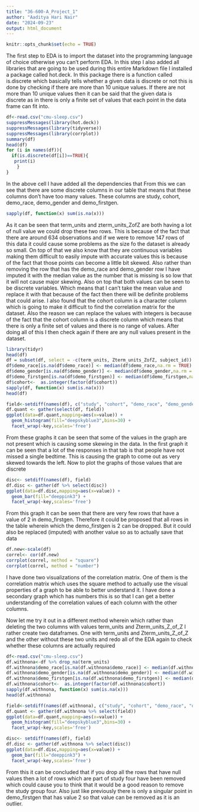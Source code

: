 ```yaml
---
title: "36-600-A_Project_1"
author: "Aaditya Hari Nair"
date: "2024-09-23"
output: html_document
---
```


```r
knitr::opts_chunk$set(echo = TRUE)
```

The first step to EDA is to import the dataset into the programming language of choice otherwise you can't perform EDA. 
In this step I also added all libraries that are going to be used during this entire Markdown file
I installed a package called hot.deck. In this package there is a function called is.discrete which basically tells whether a given data is discrete or not this is done by checking if there are more than 10 unique values. If there are not more than 10 unique values then it can be said that the given data is discrete as in there is only a finite set of values that each point in the data frame can fit into.

```r
df<-read.csv("cmu-sleep.csv")
suppressMessages(library(hot.deck))
suppressMessages(library(tidyverse))
suppressMessages(library(corrplot))
summary(df)
head(df)
for (i in names(df)){
  if(is.discrete(df[i])==TRUE){
   print(i)
    }
}
```

In the above cell I have added all the dependencies that 
From this we can see that there are some discrete columns in our table that means that these columns don't have too many values. These columns are study, cohort, demo_race, demo_gender and demo_firstgen.


```r
sapply(df, function(x) sum(is.na(x)))
```
As it can be seen that term_units and zterm_units_ZofZ are both having a lot of null value we could drop these two rows. This is because of the fact that there are around 634 observations and if we were to remove 147 rows of this data it could cause some problems as the size fo the dataset is already so small. 
On top of that we also know that they are continuous variables making them difficult to easily impute with accurate values this is because of the fact that those points can become a little bit skewed.
Also rather than removing the row that has the demo_race and demo_gender row I have imputed it with the median value as the number that is missing is so low that it will not cause major skewing. Also on top that both values can be seen to be discrete variables. Which means that I can't take the mean value and replace it with that because of the fact then there will be definite problems that could arise.
I also found that the cohort column is a character column which is going to make it difficult to find the correlation matrix for the dataset. Also the reason we can replace the values with integers is because of the fact that the cohort column is a discrete column which means that there is only a finite set of values and there is no range of values.
After doing all of this I then check again if there are any null values present in the dataset. 

```r
library(tidyr)
head(df)
df = subset(df, select = -c(term_units, Zterm_units_ZofZ, subject_id))
df$demo_race[is.na(df$demo_race)] <- median(df$demo_race,na.rm = TRUE)
df$demo_gender[is.na(df$demo_gender)] <- median(df$demo_gender,na.rm = TRUE)
df$demo_firstgen[is.na(df$demo_firstgen)] <- median(df$demo_firstgen,na.rm = TRUE)
df$cohort<-  as.integer(factor(df$cohort))
sapply(df, function(x) sum(is.na(x)))
head(df)
```

```r
field<-setdiff(names(df), c("study", "cohort", "demo_race", "demo_gender", "demo_firstgen"))
df.quant <- gather(select(df, field))
ggplot(data=df.quant,mapping=aes(x=value)) +
  geom_histogram(fill="deepskyblue3",bins=30) +
  facet_wrap(~key,scales='free')
```
From these graphs it can be seen that some of the values in the graph are not present which is causing some skewing in the data. In the first graph it can be seen that a lot of the responses in that tab is that people have not missed a single bedtime. This is causing the graph to come out as very skewed towards the left. 
Now to plot the graphs of those values that are discrete
```r
disc<- setdiff(names(df), field)
df.disc <- gather(df %>% select(disc))
ggplot(data=df.disc,mapping=aes(x=value)) +
  geom_bar(fill="deeppink3") +
  facet_wrap(~key,scales='free')
```

From this graph it can be seen that there are very few rows that have a value of 2 in demo_firstgen.
Therefore it could be proposed that all rows in the table wherein which the demo_firstgen is 2 can be dropped. But it could also be replaced (imputed) with another value so as to actually save that data
```r
df.new<-scale(df)
correl<- cor(df.new)
corrplot(correl, method = "square")
corrplot(correl, method = "number")
```


I have done two visualizations of the correlation matrix. One of them is the correlation matrix which uses the square method to actually use the visual properties of a graph to be able to better understand it.
I have done a secondary graph which has numbers this is so that I can get a better understanding of the correlation values of each column with the other columns.

Now let me try it out in a different method wherein which rather than deleting the two columns with values term_units and Zterm_units_Z_of_Z I rather create two dataframes. One with term_units and Zterm_units_Z_of_Z and the other without these two units and redo all of the EDA again to check whether these columns are actually required


```r
df<-read.csv("cmu-sleep.csv")
df.withnona<-df %>% drop_na(term_units)
df.withnona$demo_race[is.na(df.withnona$demo_race)] <- median(df.withnona$demo_race,na.rm = TRUE)
df.withnona$demo_gender[is.na(df.withnona$demo_gender)] <- median(df.withnona$demo_gender,na.rm = TRUE)
df.withnona$demo_firstgen[is.na(df.withnona$demo_firstgen)] <- median(df.withnona$demo_firstgen,na.rm = TRUE)
df.withnona$cohort<-  as.integer(factor(df.withnona$cohort))
sapply(df.withnona, function(x) sum(is.na(x)))
head(df.withnona)
```

```r
field<-setdiff(names(df.withnona), c("study", "cohort", "demo_race", "demo_gender", "demo_firstgen"))
df.quant <- gather(df.withnona %>% select(field))
ggplot(data=df.quant,mapping=aes(x=value)) +
  geom_histogram(fill="deepskyblue3",bins=30) +
  facet_wrap(~key,scales='free')
```
```r
disc<- setdiff(names(df), field)
df.disc <- gather(df.withnona %>% select(disc))
ggplot(data=df.disc,mapping=aes(x=value)) +
  geom_bar(fill="deeppink3") +
  facet_wrap(~key,scales='free')
```
From this it can be concluded that if you drop all the rows that have null values then a lot of rows which are part of study four have been removed which could cause you to think that it would be a good reason to remove the study group four. Also just like previously there is only a singular point in demo_firstgen that has value 2 so that value can be removed as it is an outlier.


































